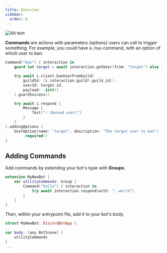 ```yaml
---
title: Overview
sidebar:
  order: 0
---
```

![Alt text](../../../assets/Commands.png)

**Commands** are actions with parameters (options) users can call to trigger something. For example, you could have a
<code type="cmd">/ban</code> command, with an option of which user to ban.

```swift
Command("ban") { interaction in
	guard let target = await interaction.getUser(from: "target") else { return }

	try await i.client.banUserFromGuild(
		guildId: (i.interaction.guild?.guild_id)!,
		userId: target.id,
		payload: .init()
	).guardSuccess()

	try await i.respond {
		Message {
			Text("✅ Banned user!")
		}
	}
}.addingOptions {
	UserOption(name: "target", description: "The target user to ban")
		.required()
}
```

## Adding Commands
Add commands by extending your bot's type with **Groups**.

```swift
extension MyNewBot {
	var utilityCommands: Group {
		Command("hello") { interaction in
			try await interaction.respond(with: "..world")
		}
	}
}
```

Then, within your entrypoint file, add it to your bot's body.

```swift
struct MyNewBot: DiscordBotApp {
...
var body: [any BotScene] {
	utilityCommands
}
...
```